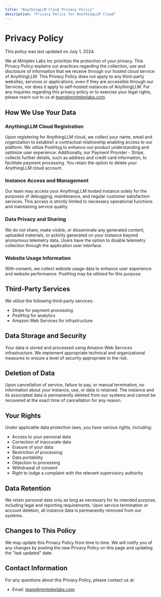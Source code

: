 ```yaml
---
title: "AnythingLLM Cloud Privacy Policy"
description: "Privacy Policy for AnythingLLM Cloud"
---
```


# Privacy Policy

This policy was last updated on July 1, 2024.

We at Mintplex Labs Inc prioritize the protection of your privacy. This Privacy Policy explains our practices regarding the collection, use and disclosure of information that we receive through our hosted cloud service of AnythingLLM. This Privacy Policy does not apply to any third-party websites, services or applications, even if they are accessible through our Services, nor does it apply to self-hosted instances of AnythingLLM. For any inquiries regarding this privacy policy or to exercise your legal rights, please reach out to us at team@mintplexlabs.com.

## How We Use Your Data

### AnythingLLM Cloud Registration
Upon registering for AnythingLLM cloud, we collect your name, email and organization to establish a contractual relationship enabling access to our platform. We utilize PostHog to enhance our product understanding and optimize user experience. Additionally, our Payment Provider - Stripe, collects further details, such as address and credit card information, to facilitate payment processing. You retain the option to delete your AnythingLLM cloud account.

### Instance Access and Management
Our team may access your AnythingLLM hosted instance solely for the purposes of debugging, maintenance, and regular customer satisfaction services. This access is strictly limited to necessary operational functions and maintaining service quality.

### Data Privacy and Sharing
We do not share, make visible, or disseminate any generated content, uploaded materials, or activity generated on your instance beyond anonymous telemetry data. Users have the option to disable telemetry collection through the application user interface.

### Website Usage Information
With consent, we collect website usage data to enhance user experience and website performance. PostHog may be utilized for this purpose.

## Third-Party Services
We utilize the following third-party services:
- Stripe for payment processing
- PostHog for analytics
- Amazon Web Services for infrastructure

## Data Storage and Security
Your data is stored and processed using Amazon Web Services infrastructure. We implement appropriate technical and organizational measures to ensure a level of security appropriate to the risk.

## Deletion of Data
Upon cancellation of service, failure to pay, or manual termination, no information about your instance, use, or data is retained. The instance and its associated data is permanently deleted from our systems and cannot be recovered at the exact time of cancellation for any reason.

## Your Rights
Under applicable data protection laws, you have various rights, including:
- Access to your personal data
- Correction of inaccurate data
- Erasure of your data
- Restriction of processing
- Data portability
- Objection to processing
- Withdrawal of consent
- Right to lodge a complaint with the relevant supervisory authority

## Data Retention
We retain personal data only as long as necessary for its intended purpose, including legal and reporting requirements. Upon service termination or account deletion, all instance data is permanently removed from our systems.

## Changes to This Policy
We may update this Privacy Policy from time to time. We will notify you of any changes by posting the new Privacy Policy on this page and updating the "last updated" date.

## Contact Information
For any questions about this Privacy Policy, please contact us at:
- Email: team@mintplexlabs.com